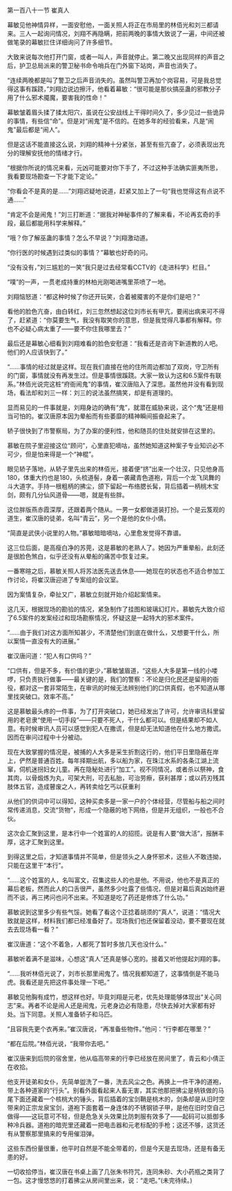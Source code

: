 

第一百八十一节 崔真人

幕敏见他神情异样，一面安慰他，一面关照人将正在市局里的林佰光和刘三都请来。三人一起询问情况，刘翔不再隐瞒，把前两晚的事情大致说了一遍，中间还被做笔录的幕敏拦住详细询问了许多细节。

大致来说每次他打开门窗，或者一叫人，声音就停止。第二晚又出现同样的声音之后，护卫总局派来的警卫秘书命令哨兵在门外窗下站岗，声音也消失了。

“连续两晚都是叫了警卫之后声音消失的。虽然叫警卫再加个岗容易，可是我总觉得这事有蹊跷，”刘翔边说边擦汗，他看着幕敏：“很可能是那伙搞巫蛊的邪教分子用了什么邪术魇魔，要害我的性命！”

幕敏皱着眉头揉了揉太阳穴，虽说在公安战线上干得时间久了，多少见过一些诡异的事情，有些信“命”。但是对“闹鬼”是不信的。在她多年的经验看来，凡是“闹鬼”最后都是“闹人”。

但是这话不能直接这么说，刘翔的精神十分紧张，甚至有些亢奋了，必须表现出充分的理解安抚他的情绪才行。

“根据你所说的情况来看，元凶可能要对你下手了，不过这种手法确实匪夷所思，我看要现场勘查一下才能下定论。”

“你看会不是真的是……”刘翔迟疑地说道，赶紧又加上了一句“我也觉得这有点说不通……”

“肯定不会是闹鬼！”刘三打断道：“据我对神秘事件的了解来看，不论再玄奇的手段，最后都能用科学来解释。”

“哦？你了解巫蛊的事情？怎么不早说？”刘翔激动道。

“你行医的时候遇到过类似的事情？”幕敏也好奇的问。

“没有没有，”刘三尴尬的一笑“我只是过去经常看CCTV的《走进科学》栏目。”

“噗”的一声，一贯老成持重的林柏光刚喝进嘴里茶喷了一地。

刘翔恼怒道：“都这种时候了你还开玩笑，合着被魇害的不是你们是吧？”

看他的脸色亢奋，由白转红，刘三忽然想起这位刘市长有甲亢，要闹出病来可不得了，赶紧道：“你莫要生气，我没有取笑你的意思，但是我觉得凡事都有解释。你也不必疑心病太重了――要不你住我哪里去？”

最后还是幕敏心细看到刘翔难看的脸色安慰道：“我看还是咨询下新道教的人吧。他们的人应该快到了。”

“……事情的经过就是这样。现在我们直接在他的住所周边都加了双岗，守卫所有的门窗，事情就没有再发生过。但是事情很蹊跷。大家一致认为这和6.5案件有联系。”林佰光说完这桩“府衙闹鬼”的事情，崔汉唐陷入了深思。虽然他并没有看到现场，看法却和刘三一样：刘三的说法虽然搞笑，却是有道理的。

显而易见的一件事就是，刘翔身边的确有“鬼”，就潜在威胁来说，这个“鬼”还是相当可怕的。崔汉唐原本因为晕船而有些萎靡的精神瞬间振奋起来了。

轿子很快到了市警察局，为了办案的便利性，他和随员的住处就安排在这里的。

慕敏在院子里迎接这位“顾问”，心里直犯嘀咕，虽然她知道这种案子专业知识必不可少，但是怕来得是一个“神棍”。

眼见轿子落地，从轿子里先出来的林佰光，接着便“挤”出来一个壮汉，只见他身高180，体重大约也是180，头梳道髻，身着一袭藏青色道袍，背后一个龙飞凤舞的斗大道字。手持一根粗柄的拂尘，颌下留起一布络腮长髯，背后插着一柄桃木宝剑，颇有几分仙风道骨――嗯，就是有些胖。

这位胖版燕赤霞深厚，还跟着两个随从。一男一女都做道装打扮。一个是云笈观的道生，崔汉唐的徒弟，名叫“青云”，另一个是他的女仆小倩。

“简直是武侠小说里的人物。”慕敏暗暗嘀咕，心里愈发觉得不靠谱。

这三位后面，是高瘦白净的苏莞，这是慕敏的老熟人了。她因为严重晕船，此刻还是很脸色煞白，似乎还没有从晕船的痛苦中恢复过来。

一番寒暄之后，慕敏关照人将苏法医先送去休息――她现在的状态也不适合参加工作讨论，将崔汉唐迎进了专案组的会议室。

因为案情复杂，牵扯又广，慕敏立刻就开始介绍起案情来。

这几天，根据现场的勘验的情况，紧急制作了挂图和玻璃幻灯片。慕敏先大致介绍了6.5案件的发案经过和现场勘察情况，怀疑这是一起特大的邪术案件。

“……由于我们对这方面所知甚少，不清楚他们到底在做什么，又想要干什么，所以案情一直没有大的进展。”

崔汉唐问道：“犯人有口供吗？”

“口供有，但是不多，有价值的更少，”慕敏皱眉道，“这些人大多是第一线的小喽啰，只负责执行做事――最关键的是，我们的警察：不论是归化民还是留用的衙役，都对这一套非常陌生，在审讯的时候无法辨别他们的口供真假，也不知道从哪里找突破口。效率不高。”

这是慕敏最头疼的一件事，为了打开突破口，她已经发出了许可，允许审讯科里留用的老皂隶“使用一切手段”――只要不死人，干什么都可以。但是结果却不如人意。有时候审讯人员可以感觉到犯人在撒谎，但是却无法知道他在什么地方撒谎。因而在审问过程中十分被动。

现在大致掌握的情况是，被捕的人大多是采生折割这行的，他们平日里隐蔽在岸上，俨然是普通百姓。每年择期出航，多以船为家，在珠江水系的各条江湖上流窜，伺机迷拐妇女儿童。再在隐秘处进行“加工”。视不同情况，或者杀以祭神，食其肉，以骨煅炼为丸，可架大刑，可去私胎，可治劳瘵，获利甚厚；或以药刃残其肢体五官，造成瞽废之人，再转卖给乞丐以获重利

从他们的供词中可以得知，这种买卖多是一家一户的个体经营，尽管船与船之间时常传递消息，交流“货物”，形成一个隐蔽的地下网络，但是并无组织，一般也不合伙。

这次会汇聚到这里，是本行中一个姓富的人的招揽。说是有人要“做大活”，报酬丰厚，这才汇聚到这里。

到得这里之后，才知道事情并不简单，但是领头之人身怀邪术，这些人不敢违拗，只能在这里干“本行”。

“……这个姓富的人，名叫富文，召集这些人的也是他。不用说，他也不是真正的幕后老板，然而此人的口舌很严，虽然多少吐露了些情况，但是对幕后真凶始终避而不谈，再三拷问也问不出来。不知道是吃了药还是修炼了什么功。”

慕敏说到这里多少有些气馁。她看了看这个正捻着胡须的“真人”，说道：“情况大致就是这样，材料我们都已经准备好了。现场我们也还保留着没动，要不要现在就去去现场看一看？”

崔汉唐道：“这个不着急，人都死了暂时多放几天也没什么。”

慕敏听着满不是滋味，心想这“真人”还真是够心宽的。接着又听他提起刘翔的事。

“……我听林佰光说了，刘市长那里闹鬼了。情况我都知道了，这事情倒是不能马虎。我看还是先把这件事处理一下吧。”

慕敏见他胸有成竹，想这样也好。毕竟刘翔是元老，优先处理能够体现出“关心同志”来。再者不论是闹人还是闹鬼，元老身边必有隐患，尽快去掉对大家都有好处。当下同意。关照人准备轿子和马匹。

“且容我先更个衣再来。”崔汉唐说，“再准备些物件。”他问：“行李都在哪里？”

“都在后院。”林佰光说，“我带你去吧。”

崔汉唐来到后院的宿舍里，他从临高带来的行李已经放在房间里了，青云和小倩正在收拾。

他支开徒弟和女仆，先简单盥洗了一番，洗去风尘之色。再换上一件干净的道袍，带上各种道家的“行头”。别看外面看起来人畜无害，其实他那把拂尘是柄铁做的马尾下面还藏着一个核桃大的锤头，背后插着的宝剑鞘是桃木的，剑条却是从旧时空带来的正宗龙泉宝剑，道袍下面套着一身连体的不锈钢锁子甲，是他在旧时空自己做得――这玩意可不轻，但是危急关头效果比防刺服有效多了――起码可以抵御多种冷兵器。道袍的暗兜里还藏着一把电击器和元老标配的手枪；这还不够，这货还有从警察那里搞来的专用催泪弹。

这些东西份量很重，他平时自然是不能全带着的，但是今天是去现场，还是有备无患的好。

一切收拾停当，崔汉唐在书桌上画了几张朱书符咒，连同朱砂、大小药瓶之类背了一包。这才慢悠悠的打着拂尘从房间里出来，说：“走吧。”(未完待续。)


